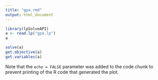 ---
title: "gpa.rmd"
output: html_document
---

```{r}
library(lpSolveAPI)
a <- read.lp("gpa.lp")
a
```


```{r}
solve(a)
get.objective(a)
get.variables(a)
```

Note that the `echo = FALSE` parameter was added to the code chunk to prevent printing of the R code that generated the plot.
